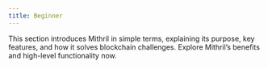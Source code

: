 ```yaml
---
title: Beginner
---
```



This section introduces Mithril in simple terms, explaining its purpose, key features, and how it solves blockchain challenges. Explore Mithril’s benefits and high-level functionality now.

<DocCardList />
